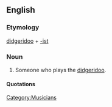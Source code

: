 ==English==

===Etymology===
[[didgeridoo]] + [[-ist]]

===Noun===
{{en-noun}}

# Someone who plays the [[didgeridoo]].

====Quotations====
{{seecites}}

[[Category:Musicians]]
{{rfv|no Google book or scholar hits, but still plausible}}